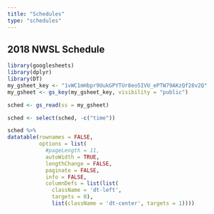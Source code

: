 ```yaml
---
title: "Schedules"
type: "schedules"
---
```


## 2018 NWSL Schedule

```r
library(googlesheets)
library(dplyr)
library(DT)
my_gsheet_key <- "1vWC1mHbpr9UukGPYTUr8eo5IVU_ePTW79AKzQf28v2Q"
my_gsheet <- gs_key(my_gsheet_key, visibility = "public") 

sched <- gs_read(ss = my_gsheet)

sched <- select(sched, -c("time"))

sched %>% 
datatable(rownames = FALSE,
          options = list(
            #pageLength = 11, 
            autoWidth = TRUE, 
            lengthChange = FALSE,
            paginate = FALSE,
            info = FALSE,
            columnDefs = list(list(
              className = 'dt-left', 
              targets = 0),
              list(className = 'dt-center', targets = 1))))




```

